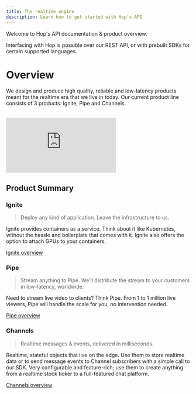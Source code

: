 ```yaml
---
title: The realtime engine
description: Learn how to get started with Hop's API
---
```



Welcome to Hop's API documentation & product overview.

Interfacing with Hop is possible over our REST API, or with prebuilt SDKs for certain supported languages.

# Overview

We design and produce high quality, reliable and low-latency products meant for the realtime era that we live in today. Our current product line consists of 3 products: Ignite, Pipe and Channels.

<br/>
<div className="pb-[56.25%] relative h-[0]">
	<iframe className="w-full h-full top-0 left-0 absolute" src="https://www.youtube.com/embed/VcHF3hm64Zc" title="YouTube video player" frameborder="0" allow="accelerometer; autoplay; clipboard-write; encrypted-media; gyroscope; picture-in-picture" allowfullscreen></iframe>
</div>

## Product Summary

### Ignite

> Deploy any kind of application. Leave the infrastructure to us.

Ignite provides containers as a service. Think about it like Kubernetes, without the hassle and boilerplate that comes with it. Ignite also offers the option to attach GPUs to your containers.

[Ignite overview](ignite/overview)

### Pipe

> Stream anything to Pipe. We'll distribute the stream to your customers in low-latency, worldwide.

Need to stream live video to clients? Think Pipe. From 1 to 1 million live viewers, Pipe will handle the scale for you, no intervention needed.

[Pipe overview](pipe/overview)

### Channels

> Realtime messages & events, delivered in milliseconds.

Realtime, stateful objects that live on the edge. Use them to store realtime data or to send message events to Channel subscribers with a simple call to our SDK. Very configurable and feature-rich; use them to create anything from a realtime stock ticker to a full-featured chat platform.

[Channels overview](channels/overview)